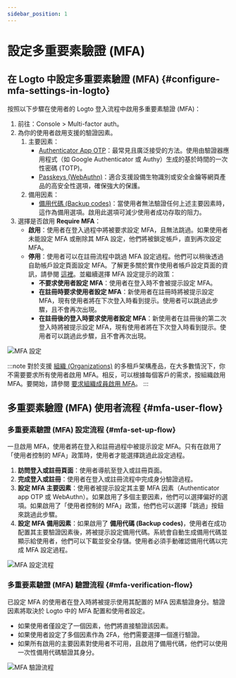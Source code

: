 ```yaml
---
sidebar_position: 1
---
```



# 設定多重要素驗證 (MFA)

## 在 Logto 中設定多重要素驗證 (MFA) \{#configure-mfa-settings-in-logto}

按照以下步驟在使用者的 Logto 登入流程中啟用多重要素驗證 (MFA)：

1. 前往：<CloudLink to="/mfa">Console > Multi-factor auth</CloudLink>。
2. 為你的使用者啟用支援的驗證因素。
   1. 主要因素：
      - [Authenticator App OTP](/end-user-flows/mfa/authenticator-app-otp)：最常見且廣泛接受的方法。使用由驗證器應用程式（如 Google Authenticator 或 Authy）生成的基於時間的一次性密碼 (TOTP)。
      - [Passkeys (WebAuthn)](/end-user-flows/mfa/webauthn)：適合支援設備生物識別或安全金鑰等網頁產品的高安全性選項，確保強大的保護。
   2. 備用因素：
      - [備用代碼 (Backup codes)](/end-user-flows/mfa/backup-codes)：當使用者無法驗證任何上述主要因素時，這作為備用選項。啟用此選項可減少使用者成功存取的阻力。
3. 選擇是否啟用 **Require MFA**：
   - **啟用**：使用者在登入過程中將被要求設定 MFA，且無法跳過。如果使用者未能設定 MFA 或刪除其 MFA 設定，他們將被鎖定帳戶，直到再次設定 MFA。
   - **停用**：使用者可以在註冊流程中跳過 MFA 設定過程。他們可以稍後透過自助帳戶設定頁面設定 MFA。了解更多關於實作使用者帳戶設定頁面的資訊，請參閱 [這裡](/end-user-flows/account-settings/)。並繼續選擇 MFA 設定提示的政策：
     - **不要求使用者設定 MFA**：使用者在登入時不會被提示設定 MFA。
     - **在註冊時要求使用者設定 MFA**：新使用者在註冊時將被提示設定 MFA，現有使用者將在下次登入時看到提示。使用者可以跳過此步驟，且不會再次出現。
     - **在註冊後的登入時要求使用者設定 MFA**：新使用者在註冊後的第二次登入時將被提示設定 MFA，現有使用者將在下次登入時看到提示。使用者可以跳過此步驟，且不會再次出現。

<img src={configureMfaImage} alt="MFA 設定" />

:::note
對於支援 [組織 (Organizations)](/organizations) 的多租戶架構產品，在大多數情況下，你不需要要求所有使用者啟用 MFA。相反，可以根據每個客戶的需求，按組織啟用 MFA。要開始，請參閱 [要求組織成員啟用 MFA](/organizations/organization-management#require-mfa-for-organization-members)。
:::

## 多重要素驗證 (MFA) 使用者流程 \{#mfa-user-flow}

### 多重要素驗證 (MFA) 設定流程 \{#mfa-set-up-flow}

一旦啟用 MFA，使用者將在登入和註冊過程中被提示設定 MFA。只有在啟用了「使用者控制的 MFA」政策時，使用者才能選擇跳過此設定過程。

1. **訪問登入或註冊頁面**：使用者導航至登入或註冊頁面。
2. **完成登入或註冊**：使用者在登入或註冊流程中完成身分驗證過程。
3. **設定 MFA 主要因素**：使用者被提示設定其主要 MFA 因素（Authenticator app OTP 或 WebAuthn）。如果啟用了多個主要因素，他們可以選擇偏好的選項。如果啟用了「使用者控制的 MFA」政策，他們也可以選擇「跳過」按鈕來跳過此步驟。
4. **設定 MFA 備用因素**：如果啟用了 **備用代碼 (Backup codes)**，使用者在成功配置其主要驗證因素後，將被提示設定備用代碼。系統會自動生成備用代碼並顯示給使用者，他們可以下載並安全存儲。使用者必須手動確認備用代碼以完成 MFA 設定過程。

<img src={linkMfaImage} alt="MFA 設定流程" />

### 多重要素驗證 (MFA) 驗證流程 \{#mfa-verification-flow}

已設定 MFA 的使用者在登入時將被提示使用其配置的 MFA 因素驗證身分。驗證因素將取決於 Logto 中的 MFA 配置和使用者設定。

- 如果使用者僅設定了一個因素，他們將直接驗證該因素。
- 如果使用者設定了多個因素作為 2FA，他們需要選擇一個進行驗證。
- 如果所有啟用的主要因素對使用者不可用，且啟用了備用代碼，他們可以使用一次性備用代碼驗證其身分。

<img src={verifyMfaImage} alt="MFA 驗證流程" />
